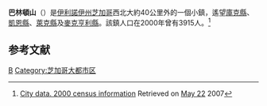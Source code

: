 {{Geobox|Settlement
<!-- *** Heading *** -->
| name = 巴林顿山
| native_name =
| other_name =
| category = [[List_of_towns_and_villages_in_Illinois|Village]]
<!-- *** Names **** -->
| etymology =
| official_name =
| motto =
| nickname =
<!-- *** Image *** -->
| image = BHills.JPG
| image_caption = Horse farm in Barrington Hills
| image_size =
<!-- *** Symbols *** -->
| flag =
| symbol =
<!-- *** Country *** -->
| country = United States
| state = Illinois
| region = [[庫克縣_(伊利諾伊州)|Cook]]
| region1 = [[凱恩縣_(伊利諾伊州)|Kane]]
| region2 = [[萊克縣_(伊利諾伊州)|Lake]]
| region3 = [[麥克亨利縣_(伊利諾伊州)|McHenry]]
| region_type = Counties
| district = [[Barrington_Township,_Cook_County,_Illinois|Barrington]]
| district1 = [[Dundee_Township,_Kane_County,_Illinois|Dundee]]
| district2 = [[Cuba_Township,_Lake_County,_Illinois|Cuba]]
| district3 = [[Algonquin_Township,_McHenry_County,_Illinois|Algonquin]]
| district_type = Townships
| municipality =
<!-- *** Family *** -->
| part =
| landmark =
| river =
<!-- *** Locations *** -->
| location =
| prominence_imperial =
| lat_d = 42| lat_m =08 | lat_s = 24| lat_NS =N
| long_d = 88| long_m =12 | long_s =17 | long_EW =W
| elevation_imperial = 774
| highest =
| highest_location = | highest_region = | highest_state =
| highest_elevation_imperial =
| highest_lat_d = | highest_lat_m = | highest_lat_s = | highest_lat_NS =
| highest_long_d = | highest_long_m = | highest_long_s = | highest_long_EW =
| lowest =
| lowest_location = | lowest_region = | lowest_state =
| lowest_lat_d = | lowest_lat_m = | lowest_lat_s = | lowest_lat_NS =
| lowest_long_d = | lowest_long_m = | lowest_long_s = | lowest_long_EW =
| lowest_elevation_imperial =
<!-- *** Dimensions *** -->
| length_imperial = | length_orientation =
| area_imperial = 28.03
| area_land_imperial  = 27.42
| area_water_imperial = 0.61
| area_urban_imperial =
| area_metro_imperial =
<!-- *** Population *** -->
| population = 4209| population_date =2010
| population_urban =
| population_metro =
| population_density_imperial = 140.4
| population_density_urban_imperial =
| population_density_metro_imperial =
<!-- *** History & management *** -->
| established = July 5, 1957
| established_type=Incorporated
| date =
| government = [[Mayor–council_government|Mayor–council]]
| government_location = | government_region = | government_state =
| government_elevation_imperial =
| government_lat_d = | government_lat_m = | government_lat_s = | government_lat_NS =
| government_long_d = | government_long_m = | government_long_s = | government_long_EW =
| mayor =
| leader = Robert G. Abboud
| leader_type= Village president
<!-- *** Codes ***  -->
| timezone = | utc_offset =
| timezone_DST = | utc_offset_DST =
| postal_code =60010, 60021, 60102
| postal_code_type = ZIP codes
| area_code = [[Area_codes_847_and_224|847, 224]]
| area_code_type = Area codes
| code =
<!-- *** UNESCO etc. *** -->
| whs_name =
| whs_year =
| whs_number =
| whs_region =
| whs_criteria =
| iucn_category =
<!-- *** Free fields *** -->
| free = | free_type =
<!-- *** Maps *** -->
| map =Illinois - outline map.svg
| map_caption = Location of Barrington Hills within Illinois <ref name="gnis">{{gnis|2398038|Village of Barrington Hills}}</ref>
| map_background = Illinois - background map.png
| map_locator =Illinois2
<!-- *** Websites *** -->
| commons = Barrington Hills, Illinois
| statistics = {{GR|2}}
| website = {{URL|www.barringtonhills-il.gov}}
<!-- *** Footnotes *** -->
| footnotes =
}}

'''巴林頓山'''（{{lang-en|'''Barrington Hills'''}}）是[[伊利諾伊州|伊利諾伊州]][[芝加哥|芝加哥]]西北大約40公里外的一個小鎮，遙望[[庫克縣_(伊利諾伊州)|庫克縣]]、[[凱恩縣_(伊利諾伊州)|凱恩縣]]、[[萊克縣_(伊利諾伊州)|萊克縣]]及[[麥克亨利縣_(伊利諾伊州)|麥克亨利縣]]。該鎮人口在2000年曾有3915人。<ref>[http://www.city-data.com/city/Barrington-Hills-Illinois.html City data. 2000 census information] {{Wayback|url=http://www.city-data.com/city/Barrington-Hills-Illinois.html |date=20201017050616 }} Retrieved on [[May_22|May 22]] 2007</ref>

== 参考文献 ==
<div class="references-small">
<references />
</div>

[[Category:伊利諾伊州城市|B]]
[[Category:芝加哥大都市区|Category:芝加哥大都市区]]